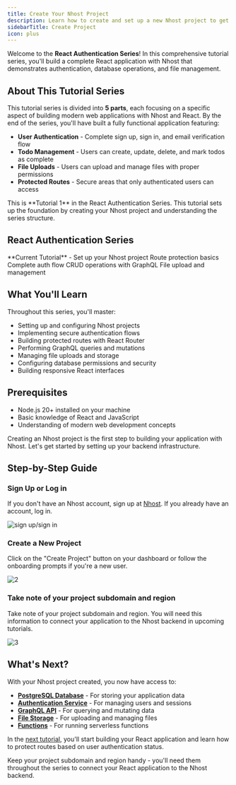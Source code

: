 ```yaml
---
title: Create Your Nhost Project
description: Learn how to create and set up a new Nhost project to get started building your React application
sidebarTitle: Create Project
icon: plus
---
```


Welcome to the **React Authentication Series**! In this comprehensive tutorial series, you'll build a complete React application with Nhost that demonstrates authentication, database operations, and file management.

## About This Tutorial Series

This tutorial series is divided into **5 parts**, each focusing on a specific aspect of building modern web applications with Nhost and React. By the end of the series, you'll have built a fully functional application featuring:

- **User Authentication** - Complete sign up, sign in, and email verification flow
- **Todo Management** - Users can create, update, delete, and mark todos as complete
- **File Uploads** - Users can upload and manage files with proper permissions
- **Protected Routes** - Secure areas that only authenticated users can access

<Info>
This is **Tutorial 1** in the React Authentication Series. This tutorial sets up the foundation by creating your Nhost project and understanding the series structure.
</Info>

## React Authentication Series

<CardGroup cols={3}>
<Card title="1. Create Project" icon="plus" href="/getting-started/tutorials/react/1-introduction">
**Current Tutorial** - Set up your Nhost project
</Card>

<Card title="2. Protected Routes" icon="lock" href="/getting-started/tutorials/react/2-protected-routes">
Route protection basics
</Card>

<Card title="3. User Authentication" icon="user" href="/getting-started/tutorials/react/3-user-authentication">
Complete auth flow
</Card>

<Card title="4. GraphQL Operations" icon="list-check" href="/getting-started/tutorials/react/4-graphql-operations">
CRUD operations with GraphQL
</Card>

<Card title="5. File Uploads" icon="upload" href="/getting-started/tutorials/react/5-file-uploads">
File upload and management
</Card>
</CardGroup>

## What You'll Learn

Throughout this series, you'll master:

- Setting up and configuring Nhost projects
- Implementing secure authentication flows
- Building protected routes with React Router
- Performing GraphQL queries and mutations
- Managing file uploads and storage
- Configuring database permissions and security
- Building responsive React interfaces

## Prerequisites

- Node.js 20+ installed on your machine
- Basic knowledge of React and JavaScript
- Understanding of modern web development concepts

Creating an Nhost project is the first step to building your application with Nhost. Let's get started by setting up your backend infrastructure.

## Step-by-Step Guide

<Steps>
<Step>

### Sign Up or Log in

If you don't have an Nhost account, sign up at [Nhost](https://app.nhost.io/). If you already have an account, log in.

![sign up/sign in](/images/tutorials/create-nhost-project/1.png)

</Step>

<Step>

### Create a New Project

Click on the "Create Project" button on your dashboard or follow the onboarding prompts if you're a new user.

![2](/images/tutorials/create-nhost-project/2.png)

</Step>

<Step>

### Take note of your project subdomain and region

Take note of your project subdomain and region. You will need this information to connect your application to the Nhost backend in upcoming tutorials.

![3](/images/tutorials/create-nhost-project/3.png)

</Step>

</Steps>

## What's Next?

With your Nhost project created, you now have access to:

- [**PostgreSQL Database**](/products/database/overview) - For storing your application data
- [**Authentication Service**](/products/auth/overview) - For managing users and sessions
- [**GraphQL API**](/products/graphql/overview) - For querying and mutating data
- [**File Storage**](/products/storage/overview) - For uploading and managing files
- [**Functions**](/products/functions/overview) - For running serverless functions

In the [next tutorial](/getting-started/tutorials/react/2-protected-routes), you'll start building your React application and learn how to protect routes based on user authentication status.

<Tip>
Keep your project subdomain and region handy - you'll need them throughout the series to connect your React application to the Nhost backend.
</Tip>
